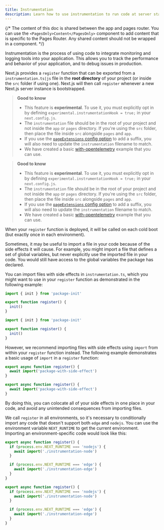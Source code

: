```yaml
---
title: Instrumentation
description: Learn how to use instrumentation to run code at server startup in your Next.js app
---
```


{/* The content of this doc is shared between the app and pages router. You can use the `<PagesOnly>Content</PagesOnly>` component to add content that is specific to the Pages Router. Any shared content should not be wrapped in a component. */}

Instrumentation is the process of using code to integrate monitoring and logging tools into your application. This allows you to track the performance and behavior of your application, and to debug issues in production.

Next.js provides a `register` function that can be exported from a `instrumentation.ts|js` file in the **root directory** of your project (or inside the `src` folder if using one). Next.js will then call `register` whenever a new Next.js server instance is bootstrapped.

<AppOnly>

> **Good to know**
>
> - This feature is **experimental**. To use it, you must explicitly opt in by defining `experimental.instrumentationHook = true;` in your `next.config.js`.
> - The `instrumentation` file should be in the root of your project and not inside the `app` or `pages` directory. If you're using the `src` folder, then place the file inside `src` alongside `pages` and `app`.
> - If you use the [`pageExtensions` config option](/docs/app/api-reference/next-config-js/pageExtensions) to add a suffix, you will also need to update the `instrumentation` filename to match.
> - We have created a basic [with-opentelemetry](https://github.com/vercel/next.js/tree/canary/examples/with-opentelemetry) example that you can use.

</AppOnly>

<PagesOnly>

> **Good to know**
>
> - This feature is **experimental**. To use it, you must explicitly opt in by defining `experimental.instrumentationHook = true;` in your `next.config.js`.
> - The `instrumentation` file should be in the root of your project and not inside the `app` or `pages` directory. If you're using the `src` folder, then place the file inside `src` alongside `pages` and `app`.
> - If you use the [`pageExtensions` config option](/docs/pages/api-reference/next-config-js/pageExtensions) to add a suffix, you will also need to update the `instrumentation` filename to match.
> - We have created a basic [with-opentelemetry](https://github.com/vercel/next.js/tree/canary/examples/with-opentelemetry) example that you can use.

</PagesOnly>

When your `register` function is deployed, it will be called on each cold boot (but exactly once in each environment).

Sometimes, it may be useful to import a file in your code because of the side effects it will cause. For example, you might import a file that defines a set of global variables, but never explicitly use the imported file in your code. You would still have access to the global variables the package has declared.

You can import files with side effects in `instrumentation.ts`, which you might want to use in your `register` function as demonstrated in the following example:

```ts filename="your-project/instrumentation.ts" switcher
import { init } from 'package-init'

export function register() {
  init()
}
```

```js filename="your-project/instrumentation.js" switcher
import { init } from 'package-init'

export function register() {
  init()
}
```

However, we recommend importing files with side effects using `import` from within your `register` function instead. The following example demonstrates a basic usage of `import` in a `register` function:

```ts filename="your-project/instrumentation.ts" switcher
export async function register() {
  await import('package-with-side-effect')
}
```

```js filename="your-project/instrumentation.js" switcher
export async function register() {
  await import('package-with-side-effect')
}
```

By doing this, you can colocate all of your side effects in one place in your code, and avoid any unintended consequences from importing files.

We call `register` in all environments, so it's necessary to conditionally import any code that doesn't support both `edge` and `nodejs`. You can use the environment variable `NEXT_RUNTIME` to get the current environment. Importing an environment-specific code would look like this:

```ts filename="your-project/instrumentation.ts" switcher
export async function register() {
  if (process.env.NEXT_RUNTIME === 'nodejs') {
    await import('./instrumentation-node')
  }

  if (process.env.NEXT_RUNTIME === 'edge') {
    await import('./instrumentation-edge')
  }
}
```

```js filename="your-project/instrumentation.js" switcher
export async function register() {
  if (process.env.NEXT_RUNTIME === 'nodejs') {
    await import('./instrumentation-node')
  }

  if (process.env.NEXT_RUNTIME === 'edge') {
    await import('./instrumentation-edge')
  }
}
```
